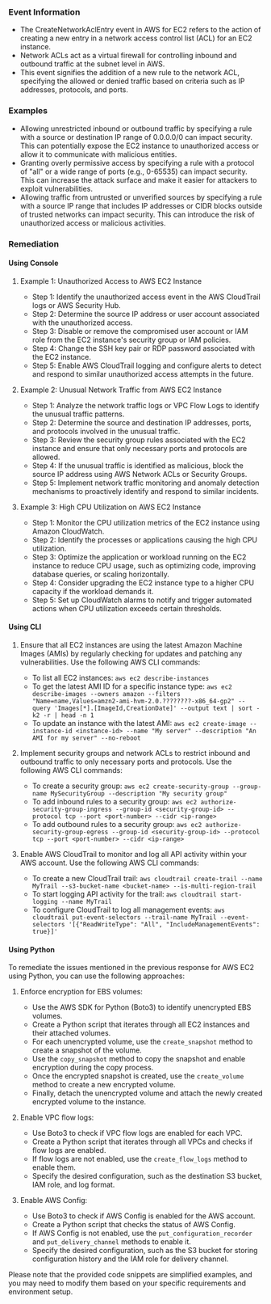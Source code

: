 
### Event Information

- The CreateNetworkAclEntry event in AWS for EC2 refers to the action of creating a new entry in a network access control list (ACL) for an EC2 instance.
- Network ACLs act as a virtual firewall for controlling inbound and outbound traffic at the subnet level in AWS.
- This event signifies the addition of a new rule to the network ACL, specifying the allowed or denied traffic based on criteria such as IP addresses, protocols, and ports.


### Examples

- Allowing unrestricted inbound or outbound traffic by specifying a rule with a source or destination IP range of 0.0.0.0/0 can impact security. This can potentially expose the EC2 instance to unauthorized access or allow it to communicate with malicious entities.
- Granting overly permissive access by specifying a rule with a protocol of "all" or a wide range of ports (e.g., 0-65535) can impact security. This can increase the attack surface and make it easier for attackers to exploit vulnerabilities.
- Allowing traffic from untrusted or unverified sources by specifying a rule with a source IP range that includes IP addresses or CIDR blocks outside of trusted networks can impact security. This can introduce the risk of unauthorized access or malicious activities.

### Remediation

#### Using Console

1. Example 1: Unauthorized Access to AWS EC2 Instance
   - Step 1: Identify the unauthorized access event in the AWS CloudTrail logs or AWS Security Hub.
   - Step 2: Determine the source IP address or user account associated with the unauthorized access.
   - Step 3: Disable or remove the compromised user account or IAM role from the EC2 instance's security group or IAM policies.
   - Step 4: Change the SSH key pair or RDP password associated with the EC2 instance.
   - Step 5: Enable AWS CloudTrail logging and configure alerts to detect and respond to similar unauthorized access attempts in the future.

2. Example 2: Unusual Network Traffic from AWS EC2 Instance
   - Step 1: Analyze the network traffic logs or VPC Flow Logs to identify the unusual traffic patterns.
   - Step 2: Determine the source and destination IP addresses, ports, and protocols involved in the unusual traffic.
   - Step 3: Review the security group rules associated with the EC2 instance and ensure that only necessary ports and protocols are allowed.
   - Step 4: If the unusual traffic is identified as malicious, block the source IP address using AWS Network ACLs or Security Groups.
   - Step 5: Implement network traffic monitoring and anomaly detection mechanisms to proactively identify and respond to similar incidents.

3. Example 3: High CPU Utilization on AWS EC2 Instance
   - Step 1: Monitor the CPU utilization metrics of the EC2 instance using Amazon CloudWatch.
   - Step 2: Identify the processes or applications causing the high CPU utilization.
   - Step 3: Optimize the application or workload running on the EC2 instance to reduce CPU usage, such as optimizing code, improving database queries, or scaling horizontally.
   - Step 4: Consider upgrading the EC2 instance type to a higher CPU capacity if the workload demands it.
   - Step 5: Set up CloudWatch alarms to notify and trigger automated actions when CPU utilization exceeds certain thresholds.

#### Using CLI

1. Ensure that all EC2 instances are using the latest Amazon Machine Images (AMIs) by regularly checking for updates and patching any vulnerabilities. Use the following AWS CLI commands:

   - To list all EC2 instances: `aws ec2 describe-instances`
   - To get the latest AMI ID for a specific instance type: `aws ec2 describe-images --owners amazon --filters "Name=name,Values=amzn2-ami-hvm-2.0.????????-x86_64-gp2" --query 'Images[*].[ImageId,CreationDate]' --output text | sort -k2 -r | head -n 1`
   - To update an instance with the latest AMI: `aws ec2 create-image --instance-id <instance-id> --name "My server" --description "An AMI for my server" --no-reboot`

2. Implement security groups and network ACLs to restrict inbound and outbound traffic to only necessary ports and protocols. Use the following AWS CLI commands:

   - To create a security group: `aws ec2 create-security-group --group-name MySecurityGroup --description "My security group"`
   - To add inbound rules to a security group: `aws ec2 authorize-security-group-ingress --group-id <security-group-id> --protocol tcp --port <port-number> --cidr <ip-range>`
   - To add outbound rules to a security group: `aws ec2 authorize-security-group-egress --group-id <security-group-id> --protocol tcp --port <port-number> --cidr <ip-range>`

3. Enable AWS CloudTrail to monitor and log all API activity within your AWS account. Use the following AWS CLI commands:

   - To create a new CloudTrail trail: `aws cloudtrail create-trail --name MyTrail --s3-bucket-name <bucket-name> --is-multi-region-trail`
   - To start logging API activity for the trail: `aws cloudtrail start-logging --name MyTrail`
   - To configure CloudTrail to log all management events: `aws cloudtrail put-event-selectors --trail-name MyTrail --event-selectors '[{"ReadWriteType": "All", "IncludeManagementEvents": true}]'`

#### Using Python

To remediate the issues mentioned in the previous response for AWS EC2 using Python, you can use the following approaches:

1. Enforce encryption for EBS volumes:
   - Use the AWS SDK for Python (Boto3) to identify unencrypted EBS volumes.
   - Create a Python script that iterates through all EC2 instances and their attached volumes.
   - For each unencrypted volume, use the `create_snapshot` method to create a snapshot of the volume.
   - Use the `copy_snapshot` method to copy the snapshot and enable encryption during the copy process.
   - Once the encrypted snapshot is created, use the `create_volume` method to create a new encrypted volume.
   - Finally, detach the unencrypted volume and attach the newly created encrypted volume to the instance.

2. Enable VPC flow logs:
   - Use Boto3 to check if VPC flow logs are enabled for each VPC.
   - Create a Python script that iterates through all VPCs and checks if flow logs are enabled.
   - If flow logs are not enabled, use the `create_flow_logs` method to enable them.
   - Specify the desired configuration, such as the destination S3 bucket, IAM role, and log format.

3. Enable AWS Config:
   - Use Boto3 to check if AWS Config is enabled for the AWS account.
   - Create a Python script that checks the status of AWS Config.
   - If AWS Config is not enabled, use the `put_configuration_recorder` and `put_delivery_channel` methods to enable it.
   - Specify the desired configuration, such as the S3 bucket for storing configuration history and the IAM role for delivery channel.

Please note that the provided code snippets are simplified examples, and you may need to modify them based on your specific requirements and environment setup.

